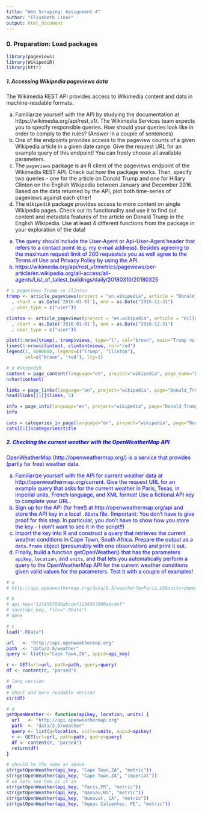 ```yaml
---
title: "Web Scraping: Assignment 4"
author: "Elisabeth Linek"
output: html_document
---
```



### 0. Preparation: Load packages

```r
library(pageviews)
library(WikipediR)
library(httr)
```

##### 1. Accessing Wikipedia pageviews data

The Wikimedia REST API provides access to Wikimedia content and data in machine-readable formats.

a. Familiarize yourself with the API by studying the documentation at https://wikimedia.org/api/rest_v1/. The Wikimedia Services team expects you to specify responsible queries. How should your queries look like in order to comply to the rules? (Answer in a couple of sentences)
b. One of the endpoints provides access to the pageview counts of a given Wikipedia article in a given date range. Give the request URL for an example query of this endpoint! You can freely choose all available parameters.
c. The `pageviews` package is an R client of the pageviews endpoint of the Wikimedia REST API. Check out how the package works. Then, specify two queries - one for the article on Donald Trump and one for Hillary Clinton on the English Wikipedia between January and December 2016. Based on the data returned by the API, plot both time-series of pageviews against each other!
d. The `WikipediR` package provides access to more content on single Wikipedia pages. Check out its functionality and use it to find out content and metadata features of the article on Donald Trump in the English Wikipedia. Use at least 4 different functions from the package in your exploration of the data!

<!-- https://www.w3schools.com/html/html_lists.asp -->
<span style="color:blue">
<ol type="a">
  <li>The query should include the User-Agent or Api-User-Agent header that refers to a contact point (e.g. my e-mail address). Besides agreeing to the maximum request limit of 200 requests/s you as well agree to the Terms of Use and Privacy Policy by using the API.</li>
  <li>https://wikimedia.org/api/rest_v1/metrics/pageviews/per-article/en.wikipedia.org/all-access/all-agents/List_of_tallest_buildings/daily/20180310/20180325</li>
</ol>
</span>

```r
# c pageviews Trump vs Clinton
trump <- article_pageviews(project = "en.wikipedia", article = "Donald_Trump"
  , start = as.Date('2016-01-01'), end = as.Date("2016-12-31")
  , user_type = c("user"))

clinton <- article_pageviews(project = "en.wikipedia", article = "Hillary_Clinton"
  , start = as.Date('2016-01-01'), end = as.Date("2016-12-31")
  , user_type = c("user"))

plot(1:nrow(trump), trump$views, type="l", col="brown", main="Trump vs Clinton", xlab="Day of year", ylab="Count of pageviews")
lines(1:nrow(clinton), clinton$views, col="red")
legend(1, 6000000, legend=c("Trump", "Clinton"),
       col=c("brown", "red"), lty=1)

# d WikipediR
content = page_content(language="en", project="wikipedia", page_name="Donald_Trump")
nchar(content)

links = page_links(language="en", project="wikipedia", page="Donald_Trump", clean_response=TRUE)
head(links[[1]]$links, 5)

info = page_info(language="en", project="wikipedia", page="Donald_Trump", clean_response=T)
info

cats = categories_in_page(language="en", project="wikipedia", page="Donald_Trump", clean_response=T)
cats[[1]]$categories$title

```



##### 2. Checking the current weather with the OpenWeatherMap API

OpenWeatherMap (http://openweathermap.org/) is a service that provides (partly for free) weather data.

a. Familiarize yourself with the API for current weather data at http://openweathermap.org/current. Give the request URL for an example query that asks for the current weather in Paris, Texas, in imperial units, French language, and XML format! Use a fictional API key to complete your URL.
b. Sign up for the API (for free!) at http://openweathermap.org/api and store the API key in a local `.RData` file. (Important: You don't have to give proof for this step. In particular, you don't have to show how you store the key - I don't want to see it in the script!!)
c. Import the key into R and construct a query that retrieves the current weather conditions in Cape Town, South Africa. Prepare the output as a `data.frame` object (presumably with one observation) and print it out.
d. Finally, build a function getOpenWeather() that has the parameters `apikey`, `location`, and `units`, and that lets you automatically perform a query to the OpenWeatherMap API for the current weather conditions given valid values for the parameters. Test it with a couple of examples!

```r
# a
# http://api.openweathermap.org/data/2.5/weather?q=Paris,US&units=imperial&lang=fr&mode=xml&appid=1234567890abcdef1234567890abcdef

# b
# api_key="1234567890abcdef1234567890abcdef"
# save(api_key, file=".RData")
# done

# c
load(".RData")

url   <- "http://api.openweathermap.org"
path  <- "data/2.5/weather"
query <- list(q="Cape Town,ZA", appid=api_key)

r <- GET(url=url, path=path, query=query)
df <- content(r, "parsed")

# long version
df
# short and more readable version
str(df)

# d
getOpenWeather <- function(apikey, location, units) {
  url   <- "http://api.openweathermap.org"
  path  <- "data/2.5/weather"
  query <- list(q=location, units=units, appid=apikey)
  r <- GET(url=url, path=path, query=query)
  df <- content(r, "parsed")
  return(df)
}

# should be the same as above
str(getOpenWeather(api_key, "Cape Town,ZA", "metric"))
str(getOpenWeather(api_key, "Cape Town,ZA", "imperial"))
# so lets see how is it in
str(getOpenWeather(api_key, "Paris,FR", "metric"))
str(getOpenWeather(api_key, "Nassau,BS", "metric"))
str(getOpenWeather(api_key, "Nunavut, CA", "metric"))
str(getOpenWeather(api_key, "Aguas Calientes, PE", "metric"))

```



